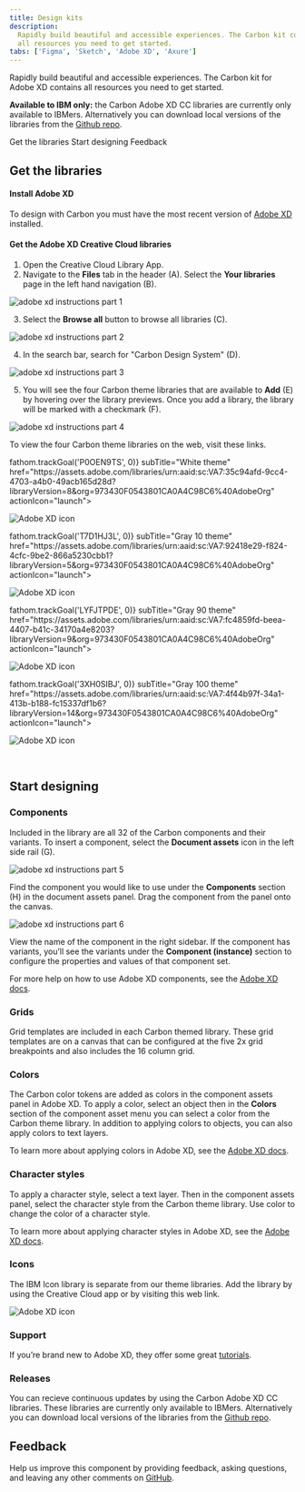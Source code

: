 ```yaml
---
title: Design kits
description:
  Rapidly build beautiful and accessible experiences. The Carbon kit contains
  all resources you need to get started.
tabs: ['Figma', 'Sketch', 'Adobe XD', 'Axure']
---
```


<PageDescription>

Rapidly build beautiful and accessible experiences. The Carbon kit for Adobe XD
contains all resources you need to get started.

</PageDescription>

<InlineNotification>

**Available to IBM only:** the Carbon Adobe XD CC libraries are currently only
available to IBMers. Alternatively you can download local versions of the
libraries from the
[Github repo](https://github.com/IBM/design-kit/tree/master/Adobe%20XD).

</InlineNotification>

<AnchorLinks>

<AnchorLink>Get the libraries</AnchorLink>
<AnchorLink>Start designing</AnchorLink>
<AnchorLink>Feedback</AnchorLink>

</AnchorLinks>

## Get the libraries

#### Install Adobe XD

To design with Carbon you must have the most recent version of
[Adobe XD](https://www.adobe.com/products/xd.html) installed.

#### Get the Adobe XD Creative Cloud libraries

1. Open the Creative Cloud Library App.
2. Navigate to the **Files** tab in the header (A). Select the **Your
   libraries** page in the left hand navigation (B).

<Row>
<Column colLg={8}>

![adobe xd instructions part 1](images/kit-adobexd-1.png)

</Column>
</Row>

3. Select the **Browse all** button to browse all libraries (C).

<Row>
<Column colLg={8}>

![adobe xd instructions part 2](images/kit-adobexd-2.png)

</Column>
</Row>

4. In the search bar, search for "Carbon Design System" (D).

<Row>
<Column colLg={8}>

![adobe xd instructions part 3](images/kit-adobexd-3.png)

</Column>
</Row>

5. You will see the four Carbon theme libraries that are available to **Add**
   (E) by hovering over the library previews. Once you add a library, the
   library will be marked with a checkmark (F).

<Row>
<Column colLg={8}>

![adobe xd instructions part 4](images/kit-adobexd-4.png)

</Column>
</Row>

To view the four Carbon theme libraries on the web, visit these links.

<Row className="resource-card-group">
<Column colMd={4} colLg={4} noGutterSm>
  <ResourceCard
    onClick={() => fathom.trackGoal('P0OEN9TS', 0)}
    subTitle="White theme"
    href="https://assets.adobe.com/libraries/urn:aaid:sc:VA7:35c94afd-9cc4-4703-a4b0-49acb165d28d?libraryVersion=8&org=973430F0543801CA0A4C98C6%40AdobeOrg"
    actionIcon="launch">

![Adobe XD icon](/images/adobe-xd.png)

  </ResourceCard>
</Column>
<Column colMd={4} colLg={4} noGutterSm>
  <ResourceCard
    onClick={() => fathom.trackGoal('T7D1HJ3L', 0)}
    subTitle="Gray 10 theme"
    href="https://assets.adobe.com/libraries/urn:aaid:sc:VA7:92418e29-f824-4cfc-9be2-866a5230cbb1?libraryVersion=5&org=973430F0543801CA0A4C98C6%40AdobeOrg"
    actionIcon="launch">

![Adobe XD icon](/images/adobe-xd.png)

  </ResourceCard>
</Column>
<Column colMd={4} colLg={4} noGutterSm>
  <ResourceCard
    onClick={() => fathom.trackGoal('LYFJTPDE', 0)}
    subTitle="Gray 90 theme"
    href="https://assets.adobe.com/libraries/urn:aaid:sc:VA7:fc4859fd-beea-4407-b41c-34170a4e8203?libraryVersion=9&org=973430F0543801CA0A4C98C6%40AdobeOrg"
    actionIcon="launch">

![Adobe XD icon](/images/adobe-xd.png)

  </ResourceCard>
</Column>
<Column colMd={4} colLg={4} noGutterSm>
  <ResourceCard
    onClick={() => fathom.trackGoal('3XH0SIBJ', 0)}
    subTitle="Gray 100 theme"
    href="https://assets.adobe.com/libraries/urn:aaid:sc:VA7:4f44b97f-34a1-413b-b188-fc15337df1b6?libraryVersion=14&org=973430F0543801CA0A4C98C6%40AdobeOrg"
    actionIcon="launch">

![Adobe XD icon](/images/adobe-xd.png)

  </ResourceCard>
</Column>
</Row>

<br />

## Start designing 

### Components

Included in the library are all 32 of the Carbon components and their variants.
To insert a component, select the **Document assets** icon in the left side rail
(G).

<Row>
<Column colLg={8}>

![adobe xd instructions part 5](images/kit-adobexd-5.png)

</Column>
</Row>

Find the component you would like to use under the **Components** section (H) in
the document assets panel. Drag the component from the panel onto the canvas.

<Row>
<Column colLg={8}>

![adobe xd instructions part 6](images/kit-adobexd-6.png)

</Column>
</Row>

View the name of the component in the right sidebar. If the component has
variants, you’ll see the variants under the **Component (instance)** section to
configure the properties and values of that component set.

For more help on how to use Adobe XD components, see the
[Adobe XD docs](https://helpx.adobe.com/xd/user-guide.html).

### Grids

Grid templates are included in each Carbon themed library. These grid templates
are on a canvas that can be configured at the five 2x grid breakpoints and also
includes the 16 column grid.

### Colors

The Carbon color tokens are added as colors in the component assets panel in
Adobe XD. To apply a color, select an object then in the **Colors** section of
the component asset menu you can select a color from the Carbon theme library.
In addition to applying colors to objects, you can also apply colors to text
layers.

To learn more about applying colors in Adobe XD, see the
[Adobe XD docs](https://helpx.adobe.com/xd/help/work-with-assets-and-libraries-xd.html).

### Character styles

To apply a character style, select a text layer. Then in the component assets
panel, select the character style from the Carbon theme library. Use color to
change the color of a character style.

To learn more about applying character styles in Adobe XD, see the
[Adobe XD docs](https://helpx.adobe.com/xd/help/work-with-assets-and-libraries-xd.html).

### Icons

The IBM Icon library is separate from our theme libraries. Add the library by
using the Creative Cloud app or by visiting this web link.

<Row className="resource-card-group">
<Column colMd={4} colLg={4} noGutterSm>
  <ResourceCard
    subTitle="IBM Icons"
    href="https://assets.adobe.com/more-libraries/urn:aaid:sc:VA7:3609d51f-f1ec-4ad3-87a5-744638af0413?libraryVersion=6&org=973430F0543801CA0A4C98C6%40AdobeOrg"
    actionIcon="launch">

![Adobe XD icon](/images/adobe-xd.png)

  </ResourceCard>
</Column>
</Row>

### Support

If you’re brand new to Adobe XD, they offer some great
[tutorials](https://helpx.adobe.com/xd/tutorials.html).

### Releases

You can recieve continuous updates by using the Carbon Adobe XD CC libraries.
These libraries are currently only available to IBMers. Alternatively you can
download local versions of the libraries from the
[Github repo](https://github.com/IBM/design-kit/tree/master/Adobe%20XD).

## Feedback

Help us improve this component by providing feedback, asking questions, and
leaving any other comments on
[GitHub](https://github.com/carbon-design-system/carbon-design-kit/issues).
